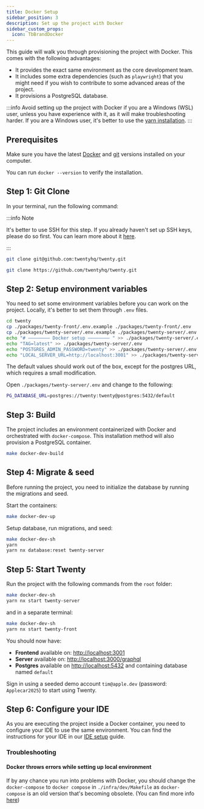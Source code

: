 ```yaml
---
title: Docker Setup
sidebar_position: 3
description: Set up the project with Docker
sidebar_custom_props:
  icon: TbBrandDocker
---
```



This guide will walk you through provisioning the project with Docker. This comes with the following advantages:
- It provides the exact same environment as the core development team.
- It includes some extra dependencies (such as `playwright`) that you might need if you wish to contribute to some advanced areas of the project.
- It provisions a PostgreSQL database.

:::info
Avoid setting up the project with Docker if you are a Windows (WSL) user, unless you have experience with it, as it will make troubleshooting harder.
If you are a Windows user, it's better to use the [yarn installation](/start/local-setup/yarn-setup).
:::

## Prerequisites

Make sure you have the latest [Docker](https://docs.docker.com/get-docker/) and [git](https://git-scm.com/book/en/v2/Getting-Started-Installing-Git) versions installed on your computer.

You can run `docker --version` to verify the installation.

## Step 1: Git Clone

In your terminal, run the following command:

:::info Note

It's better to use SSH for this step. If you already haven't set up SSH keys, please do so first. You can learn more about it [here](https://docs.github.com/en/authentication/connecting-to-github-with-ssh/about-ssh). 

:::

<Tabs>
<TabItem value="ssh" label="SSH (Recommended)" default>

```bash
git clone git@github.com:twentyhq/twenty.git
```
</TabItem>
<TabItem value="https" label="HTTPS" >

```bash
git clone https://github.com/twentyhq/twenty.git
```

</TabItem>
</Tabs>

## Step 2: Setup environment variables

You need to set some environment variables before you can work on the project. Locally, it's better to set them through `.env` files.

```bash
cd twenty
cp ./packages/twenty-front/.env.example ./packages/twenty-front/.env
cp ./packages/twenty-server/.env.example ./packages/twenty-server/.env
echo "# ———————— Docker setup ———————— " >> ./packages/twenty-server/.env
echo "TAG=latest" >> ./packages/twenty-server/.env
echo "POSTGRES_ADMIN_PASSWORD=twenty" >> ./packages/twenty-server/.env
echo "LOCAL_SERVER_URL=http://localhost:3001" >> ./packages/twenty-server/.env
```

The default values should work out of the box, except for the postgres URL, which requires a small modification.

Open `./packages/twenty-server/.env` and change to the following:

```bash
PG_DATABASE_URL=postgres://twenty:twenty@postgres:5432/default
```


## Step 3: Build

The project includes an environment containerized with Docker and orchestrated with `docker-compose`.
This installation method will also provision a PostgreSQL container.


```bash
make docker-dev-build
```

## Step 4: Migrate & seed

Before running the project, you need to initialize the database by running the migrations and seed.

Start the containers:
```bash
make docker-dev-up
```

Setup database, run migrations, and seed:
```bash
make docker-dev-sh
yarn
yarn nx database:reset twenty-server
```

## Step 5: Start Twenty

Run the project with the following commands from the `root` folder:

```bash
make docker-dev-sh
yarn nx start twenty-server
```

and in a separate terminal:
```bash
make docker-dev-sh
yarn nx start twenty-front
```

You should now have:
- **Frontend** available on: [http://localhost:3001](http://localhost:3001)
- **Server** available on: [http://localhost:3000/graphql](http://localhost:3000/graphql)
- **Postgres** available on [http://localhost:5432](http://localhost:5432) and containing database named `default`

Sign in using a seeded demo account `tim@apple.dev` (password: `Applecar2025`) to start using Twenty.

## Step 6: Configure your IDE

As you are executing the project inside a Docker container, you need to configure your IDE to use the same environment.
You can find the instructions for your IDE in our [IDE setup](/start/local-setup/ide-setup) guide.

### Troubleshooting

#### Docker throws errors while setting up local environment

If by any chance you run into problems with Docker, you should change the `docker-compose` to `docker compose` in `./infra/dev/Makefile` as `docker-compose` is an old version
that's becoming obsolete. (You can find more info [here](https://docs.docker.com/compose/migrate/))
